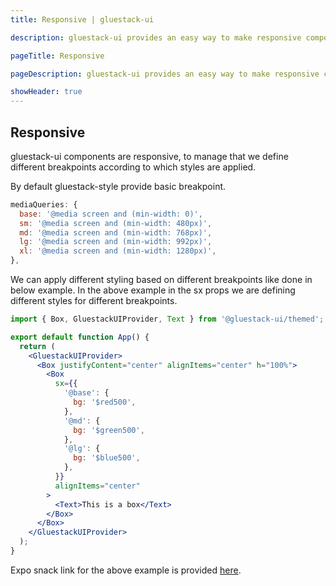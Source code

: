 ```yaml
---
title: Responsive | gluestack-ui

description: gluestack-ui provides an easy way to make responsive components, in this guide we will learn how to make components responsive.

pageTitle: Responsive

pageDescription: gluestack-ui provides an easy way to make responsive components, in this guide we will learn how to make components responsive.

showHeader: true
---
```



<Meta title="Customize and Style/Styling/Responsive" />

## Responsive

gluestack-ui components are responsive, to manage that we define different breakpoints according to which styles are applied.

By default gluestack-style provide basic breakpoint.

```jsx
mediaQueries: {
  base: '@media screen and (min-width: 0)',
  sm: '@media screen and (min-width: 480px)',
  md: '@media screen and (min-width: 768px)',
  lg: '@media screen and (min-width: 992px)',
  xl: '@media screen and (min-width: 1280px)',
},
```

We can apply different styling based on different breakpoints like done in below example. In the above example in the sx props we are defining different styles for different breakpoints.

```jsx
import { Box, GluestackUIProvider, Text } from '@gluestack-ui/themed';

export default function App() {
  return (
    <GluestackUIProvider>
      <Box justifyContent="center" alignItems="center" h="100%">
        <Box
          sx={{
            '@base': {
              bg: '$red500',
            },
            '@md': {
              bg: '$green500',
            },
            '@lg': {
              bg: '$blue500',
            },
          }}
          alignItems="center"
        >
          <Text>This is a box</Text>
        </Box>
      </Box>
    </GluestackUIProvider>
  );
}
```

Expo snack link for the above example is provided [here](https://snack.expo.dev/@gluestack/gluestack-ui-responsive-style).
